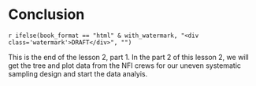
\newpage

# Conclusion {-}

`r ifelse(book_format == "html" & with_watermark, "<div class='watermark'>DRAFT</div>", "")`

This is the end of the lesson 2, part 1. In the part 2 of this lesson 2, we will get the tree and plot data from the NFI crews for our uneven systematic sampling design and start the data analyis. 


<!-- End of lesson 2.1 Simple sampling for carbon - sampling -->

